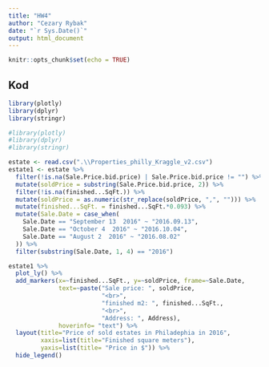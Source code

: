 ```yaml
---
title: "HW4"
author: "Cezary Rybak"
date: "`r Sys.Date()`"
output: html_document
---
```


```r
knitr::opts_chunk$set(echo = TRUE)
```

## Kod

```r
library(plotly) 
library(dplyr) 
library(stringr)
```
```r
#library(plotly) 
#library(dplyr) 
#library(stringr)

estate <- read.csv(".\\Properties_philly_Kraggle_v2.csv")
estate1 <- estate %>% 
  filter(!is.na(Sale.Price.bid.price) | Sale.Price.bid.price != "") %>% 
  mutate(soldPrice = substring(Sale.Price.bid.price, 2)) %>% 
  filter(!is.na(finished...SqFt.)) %>% 
  mutate(soldPrice = as.numeric(str_replace(soldPrice, ",", ""))) %>% 
  mutate(finished...SqFt. = finished...SqFt.*0.093) %>% 
  mutate(Sale.Date = case_when(
    Sale.Date == "September 13  2016" ~ "2016.09.13",
    Sale.Date == "October 4  2016" ~ "2016.10.04",
    Sale.Date == "August 2  2016" ~ "2016.08.02"
  )) %>% 
  filter(substring(Sale.Date, 1, 4) == "2016")

estate1 %>% 
  plot_ly() %>% 
  add_markers(x=~finished...SqFt., y=~soldPrice, frame=~Sale.Date,
              text=~paste("Sale price: ", soldPrice, 
                          "<br>", 
                          "finished m2: ", finished...SqFt., 
                          "<br>", 
                          "Address: ", Address),
              hoverinfo= "text") %>% 
  layout(title="Price of sold estates in Philadephia in 2016",
         xaxis=list(title="Finished square meters"),
         yaxis=list(title= "Price in $")) %>% 
  hide_legend()
```
